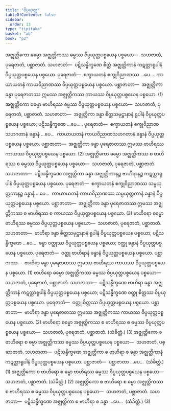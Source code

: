 ```yaml
---
title: "ဝိပ္ပယုတ္တ"
tableOfContents: false
sidebar:
  order: 13
type: "tipitaka"
basket: "ab"
book: "p2"
---
```



<DynamicBreadcrumb />

<Division number="357" book="p2" e="ch" v="38" p="191">

<Paragraph number="3203" book="p2">
အဇ္ဈတ္တိကော ဓမ္မော အဇ္ဈတ္တိကဿ ဓမ္မဿ ဝိပ္ပယုတ္တပစ္စယေန ပစ္စယော—  သဟဇာတံ, ပုရေဇာတံ, ပစ္ဆာဇာတံ. <Emphasis>သဟဇာတံ</Emphasis>—  ပဋိသန္ဓိက္ခဏေ စိတ္တံ အဇ္ဈတ္တိကာနံ ကဋတ္တာရူပါနံ ဝိပ္ပယုတ္တပစ္စယေန ပစ္စယော. <Emphasis>ပုရေဇာတံ</Emphasis>—  စက္ခာယတနံ စက္ခုဝိညာဏဿ …ပေ…  ကာယာယတနံ ကာယဝိညာဏဿ ဝိပ္ပယုတ္တပစ္စယေန ပစ္စယော. <Emphasis>ပစ္ဆာဇာတာ</Emphasis>—  အဇ္ဈတ္တိကာ ခန္ဓာ ပုရေဇာတဿ ဣမဿ အဇ္ဈတ္တိကဿ ကာယဿ ဝိပ္ပယုတ္တပစ္စယေန ပစ္စယော. (1)
</Paragraph>

<Paragraph number="3204" book="p2">
အဇ္ဈတ္တိကော ဓမ္မော ဗာဟိရဿ ဓမ္မဿ ဝိပ္ပယုတ္တပစ္စယေန ပစ္စယော—  သဟဇာတံ, ပုရေဇာတံ, ပစ္ဆာဇာတံ. <Emphasis>သဟဇာတာ</Emphasis>—  အဇ္ဈတ္တိကာ ခန္ဓာ စိတ္တသမုဋ္ဌာနာနံ ရူပါနံ ဝိပ္ပယုတ္တပစ္စယေန ပစ္စယော; ပဋိသန္ဓိက္ခဏေ …ပေ… . <Emphasis>ပုရေဇာတံ</Emphasis>—  စက္ခာယတနံ စက္ခုဝိညာဏသဟဂတာနံ ခန္ဓာနံ …ပေ…  ကာယာယတနံ ကာယဝိညာဏသဟဂတာနံ ခန္ဓာနံ ဝိပ္ပယုတ္တပစ္စယေန ပစ္စယော. <Emphasis>ပစ္ဆာဇာတာ</Emphasis>—  အဇ္ဈတ္တိကာ ခန္ဓာ ပုရေဇာတဿ ဣမဿ ဗာဟိရဿ ကာယဿ ဝိပ္ပယုတ္တပစ္စယေန ပစ္စယော. (2)
</Paragraph>

<Paragraph number="3205" book="p2">
အဇ္ဈတ္တိကော ဓမ္မော အဇ္ဈတ္တိကဿ စ ဗာဟိရဿ စ ဓမ္မဿ ဝိပ္ပယုတ္တပစ္စယေန ပစ္စယော—  သဟဇာတံ, ပုရေဇာတံ, ပစ္ဆာဇာတံ. <Emphasis>သဟဇာတာ</Emphasis>—  ပဋိသန္ဓိက္ခဏေ အဇ္ဈတ္တိကာ ခန္ဓာ အဇ္ဈတ္တိကာနဉ္စ ဗာဟိရာနဉ္စ ကဋတ္တာရူပါနံ ဝိပ္ပယုတ္တပစ္စယေန ပစ္စယော. <Emphasis>ပုရေဇာတံ</Emphasis>—  စက္ခာယတနံ စက္ခုဝိညာဏဿ သမ္ပယုတ္တကာနဉ္စ ခန္ဓာနံ …ပေ…  ကာယာယတနံ ကာယဝိညာဏဿ သမ္ပယုတ္တကာနံ ခန္ဓာနံ ဝိပ္ပယုတ္တပစ္စယေန ပစ္စယော. <Emphasis>ပစ္ဆာဇာတာ</Emphasis>—  အဇ္ဈတ္တိကာ ခန္ဓာ ပုရေဇာတဿ ဣမဿ အဇ္ဈတ္တိကဿ စ ဗာဟိရဿ စ ကာယဿ ဝိပ္ပယုတ္တပစ္စယေန ပစ္စယော. (3)
</Paragraph>

</Division>
<Division number="358" book="p2" e="ch" v="38" p="191">

<Paragraph number="3206" book="p2">
ဗာဟိရော ဓမ္မော ဗာဟိရဿ ဓမ္မဿ ဝိပ္ပယုတ္တပစ္စယေန ပစ္စယော—  သဟဇာတံ, ပုရေဇာတံ, ပစ္ဆာဇာတံ. <Emphasis>သဟဇာတာ</Emphasis>—  ဗာဟိရာ ခန္ဓာ စိတ္တသမုဋ္ဌာနာနံ ရူပါနံ ဝိပ္ပယုတ္တပစ္စယေန ပစ္စယော; ပဋိသန္ဓိက္ခဏေ …ပေ…  ခန္ဓာ ဝတ္ထုဿ ဝိပ္ပယုတ္တပစ္စယေန ပစ္စယော; ဝတ္ထု ခန္ဓာနံ ဝိပ္ပယုတ္တပစ္စယေန ပစ္စယော. <Emphasis>ပုရေဇာတံ</Emphasis>—  ဝတ္ထု ဗာဟိရာနံ ခန္ဓာနံ ဝိပ္ပယုတ္တပစ္စယေန ပစ္စယော. <Emphasis>ပစ္ဆာဇာတာ</Emphasis>—  ဗာဟိရာ ခန္ဓာ ပုရေဇာတဿ ဣမဿ ဗာဟိရဿ ကာယဿ ဝိပ္ပယုတ္တပစ္စယေန ပစ္စယော. (1)
</Paragraph>

<Paragraph number="3207" book="p2">
ဗာဟိရော ဓမ္မော အဇ္ဈတ္တိကဿ ဓမ္မဿ ဝိပ္ပယုတ္တပစ္စယေန ပစ္စယော—  သဟဇာတံ, ပုရေဇာတံ, ပစ္ဆာဇာတံ. <Emphasis>သဟဇာတာ</Emphasis>—  ပဋိသန္ဓိက္ခဏေ ဗာဟိရာ ခန္ဓာ အဇ္ဈတ္တိကာနံ ကဋတ္တာရူပါနံ ဝိပ္ပယုတ္တပစ္စယေန ပစ္စယော; ပဋိသန္ဓိက္ခဏေ ဝတ္ထု စိတ္တဿ ဝိပ္ပယုတ္တပစ္စယေန ပစ္စယော. <Emphasis>ပုရေဇာတံ</Emphasis>—  ဝတ္ထု စိတ္တဿ ဝိပ္ပယုတ္တပစ္စယေန ပစ္စယော. <Emphasis>ပစ္ဆာဇာတာ</Emphasis>—  ဗာဟိရာ ခန္ဓာ ပုရေဇာတဿ ဣမဿ အဇ္ဈတ္တိကဿ ကာယဿ ဝိပ္ပယုတ္တပစ္စယေန ပစ္စယော. (2)
</Paragraph>

<Paragraph number="3208" book="p2">
ဗာဟိရော ဓမ္မော အဇ္ဈတ္တိကဿ စ ဗာဟိရဿ စ ဓမ္မဿ ဝိပ္ပယုတ္တပစ္စယေန ပစ္စယော—  သဟဇာတံ, ပုရေဇာတံ, ပစ္ဆာဇာတံ. (သံခိတ္တံ.) (3)
</Paragraph>

</Division>
<Division number="359" book="p2" e="ch" v="38" p="192">

<Paragraph number="3209" book="p2">
အဇ္ဈတ္တိကော စ ဗာဟိရော စ ဓမ္မာ အဇ္ဈတ္တိကဿ ဓမ္မဿ ဝိပ္ပယုတ္တပစ္စယေန ပစ္စယော—  သဟဇာတံ, ပစ္ဆာဇာတံ. <Emphasis>သဟဇာတာ</Emphasis>—  ပဋိသန္ဓိက္ခဏေ အဇ္ဈတ္တိကာ စ ဗာဟိရာ စ ခန္ဓာ အဇ္ဈတ္တိကာနံ ကဋတ္တာရူပါနံ ဝိပ္ပယုတ္တပစ္စယေန ပစ္စယော. <Emphasis>ပစ္ဆာဇာတံ</Emphasis>—  ပစ္ဆာဇာတာ …ပေ…  (သံခိတ္တံ.) (1)
</Paragraph>

<Paragraph number="3210" book="p2">
အဇ္ဈတ္တိကော စ ဗာဟိရော စ ဓမ္မာ ဗာဟိရဿ ဓမ္မဿ ဝိပ္ပယုတ္တပစ္စယေန ပစ္စယော—  သဟဇာတံ, ပစ္ဆာဇာတံ. (သံခိတ္တံ.) (2)
</Paragraph>

<Paragraph number="3211" book="p2">
အဇ္ဈတ္တိကော စ ဗာဟိရော စ ဓမ္မာ အဇ္ဈတ္တိကဿ စ ဗာဟိရဿ စ ဓမ္မဿ ဝိပ္ပယုတ္တပစ္စယေန ပစ္စယော—  သဟဇာတံ, ပစ္ဆာဇာတံ. <Emphasis>သဟဇာတာ</Emphasis>—  ပဋိသန္ဓိက္ခဏေ အဇ္ဈတ္တိကာ စ ဗာဟိရာ စ ခန္ဓာ …ပေ…  (သံခိတ္တံ.) (3)
</Paragraph>
</Division>